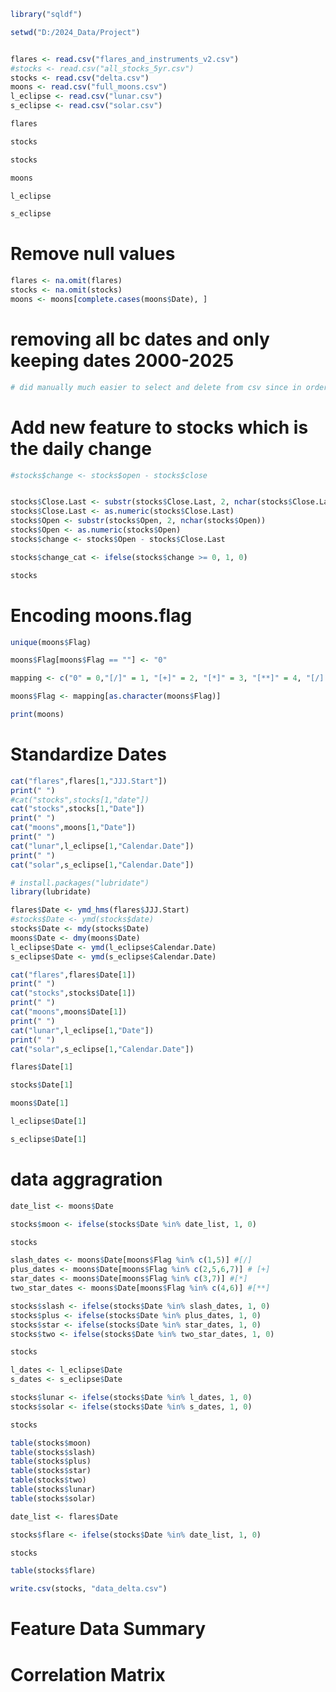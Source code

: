 ```r
library("sqldf")

setwd("D:/2024_Data/Project")


flares <- read.csv("flares_and_instruments_v2.csv")
#stocks <- read.csv("all_stocks_5yr.csv")
stocks <- read.csv("delta.csv")
moons <- read.csv("full_moons.csv")
l_eclipse <- read.csv("lunar.csv")
s_eclipse <- read.csv("solar.csv")

```

```r
flares
```

```r
stocks
```


```r
stocks
```

```r
moons
```

```r
l_eclipse
```

```r
s_eclipse
```

# Remove null values
```r
flares <- na.omit(flares)
stocks <- na.omit(stocks)
moons <- moons[complete.cases(moons$Date), ]

```

# removing all bc dates and only keeping dates 2000-2025
```r
# did manually much easier to select and delete from csv since in order

```


# Add new feature to stocks which is the daily change
```r
#stocks$change <- stocks$open - stocks$close


stocks$Close.Last <- substr(stocks$Close.Last, 2, nchar(stocks$Close.Last))
stocks$Close.Last <- as.numeric(stocks$Close.Last)
stocks$Open <- substr(stocks$Open, 2, nchar(stocks$Open))
stocks$Open <- as.numeric(stocks$Open)
stocks$change <- stocks$Open - stocks$Close.Last

stocks$change_cat <- ifelse(stocks$change >= 0, 1, 0)

stocks
```

# Encoding moons.flag
```r
unique(moons$Flag)
```

```r

moons$Flag[moons$Flag == ""] <- "0"

```

```r
mapping <- c("0" = 0,"[/]" = 1, "[+]" = 2, "[*]" = 3, "[**]" = 4, "[/][+]" = 5, "[**][+]" = 6, "[*][+]" = 7)

moons$Flag <- mapping[as.character(moons$Flag)]

print(moons)
```

# Standardize Dates
```r
cat("flares",flares[1,"JJJ.Start"])
print(" ")
#cat("stocks",stocks[1,"date"])
cat("stocks",stocks[1,"Date"])
print(" ")
cat("moons",moons[1,"Date"])
print(" ")
cat("lunar",l_eclipse[1,"Calendar.Date"])
print(" ")
cat("solar",s_eclipse[1,"Calendar.Date"])
```

```r
# install.packages("lubridate")
library(lubridate)
```

```r
flares$Date <- ymd_hms(flares$JJJ.Start)
#stocks$Date <- ymd(stocks$date)
stocks$Date <- mdy(stocks$Date)
moons$Date <- dmy(moons$Date)
l_eclipse$Date <- ymd(l_eclipse$Calendar.Date)
s_eclipse$Date <- ymd(s_eclipse$Calendar.Date)
```

```r
cat("flares",flares$Date[1])
print(" ")
cat("stocks",stocks$Date[1])
print(" ")
cat("moons",moons$Date[1])
print(" ")
cat("lunar",l_eclipse[1,"Date"])
print(" ")
cat("solar",s_eclipse[1,"Calendar.Date"])
```

```r
flares$Date[1]
```

```r
stocks$Date[1]
```

```r
moons$Date[1]
```

```r
l_eclipse$Date[1]
```

```r
s_eclipse$Date[1]
```

# data aggragration
```r
date_list <- moons$Date

stocks$moon <- ifelse(stocks$Date %in% date_list, 1, 0)

stocks
```

```r
slash_dates <- moons$Date[moons$Flag %in% c(1,5)] #[/]
plus_dates <- moons$Date[moons$Flag %in% c(2,5,6,7)] # [+]
star_dates <- moons$Date[moons$Flag %in% c(3,7)] #[*]
two_star_dates <- moons$Date[moons$Flag %in% c(4,6)] #[**]
```

```r
stocks$slash <- ifelse(stocks$Date %in% slash_dates, 1, 0)
stocks$plus <- ifelse(stocks$Date %in% plus_dates, 1, 0)
stocks$star <- ifelse(stocks$Date %in% star_dates, 1, 0)
stocks$two <- ifelse(stocks$Date %in% two_star_dates, 1, 0)

stocks
```


```r
l_dates <- l_eclipse$Date
s_dates <- s_eclipse$Date

stocks$lunar <- ifelse(stocks$Date %in% l_dates, 1, 0)
stocks$solar <- ifelse(stocks$Date %in% s_dates, 1, 0)

stocks
```

```r
table(stocks$moon)
table(stocks$slash)
table(stocks$plus)
table(stocks$star)
table(stocks$two)
table(stocks$lunar)
table(stocks$solar)
```

```r
date_list <- flares$Date

stocks$flare <- ifelse(stocks$Date %in% date_list, 1, 0)

stocks
```

```r
table(stocks$flare)
```

```r
write.csv(stocks, "data_delta.csv")
```

# Feature Data Summary


# Correlation Matrix




